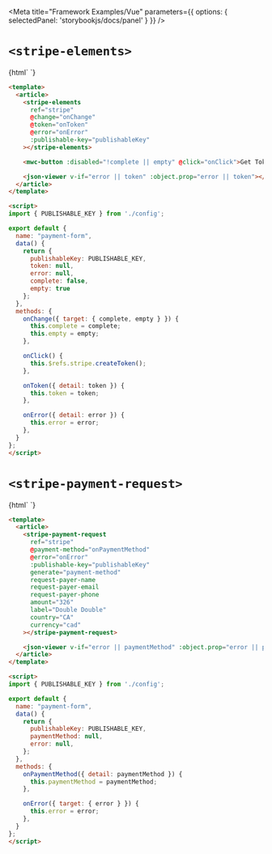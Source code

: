 

<Meta
  title="Framework Examples/Vue"
  parameters={{ options: { selectedPanel: 'storybookjs/docs/panel' } }}
/>

# `<stripe-elements>`

<Story name="stripe-elements">
  {html`<codesandbox-button sandbox-id="06ulb" module="/src/Payment.vue"> </codesandbox-button>`}
</Story>


```html
<template>
  <article>
    <stripe-elements
      ref="stripe"
      @change="onChange"
      @token="onToken"
      @error="onError"
      :publishable-key="publishableKey"
    ></stripe-elements>

    <mwc-button :disabled="!complete || empty" @click="onClick">Get Token</mwc-button>

    <json-viewer v-if="error || token" :object.prop="error || token"></json-viewer>
  </article>
</template>

<script>
import { PUBLISHABLE_KEY } from './config';

export default {
  name: "payment-form",
  data() {
    return {
      publishableKey: PUBLISHABLE_KEY,
      token: null,
      error: null,
      complete: false,
      empty: true
    };
  },
  methods: {
    onChange({ target: { complete, empty } }) {
      this.complete = complete;
      this.empty = empty;
    },

    onClick() {
      this.$refs.stripe.createToken();
    },

    onToken({ detail: token }) {
      this.token = token;
    },

    onError({ detail: error }) {
      this.error = error;
    },
  }
};
</script>
```

# `<stripe-payment-request>`

<Story name="stripe-payment-request">
  {html`<codesandbox-button sandbox-id="23edw" module="/src/Payment.vue"> </codesandbox-button>`}
</Story>


```html
<template>
  <article>
    <stripe-payment-request
      ref="stripe"
      @payment-method="onPaymentMethod"
      @error="onError"
      :publishable-key="publishableKey"
      generate="payment-method"
      request-payer-name
      request-payer-email
      request-payer-phone
      amount="326"
      label="Double Double"
      country="CA"
      currency="cad"
    ></stripe-payment-request>

    <json-viewer v-if="error || paymentMethod" :object.prop="error || paymentMethod"></json-viewer>
  </article>
</template>

<script>
import { PUBLISHABLE_KEY } from './config';

export default {
  name: "payment-form",
  data() {
    return {
      publishableKey: PUBLISHABLE_KEY,
      paymentMethod: null,
      error: null,
    };
  },
  methods: {
    onPaymentMethod({ detail: paymentMethod }) {
      this.paymentMethod = paymentMethod;
    },

    onError({ target: { error } }) {
      this.error = error;
    },
  }
};
</script>
```
